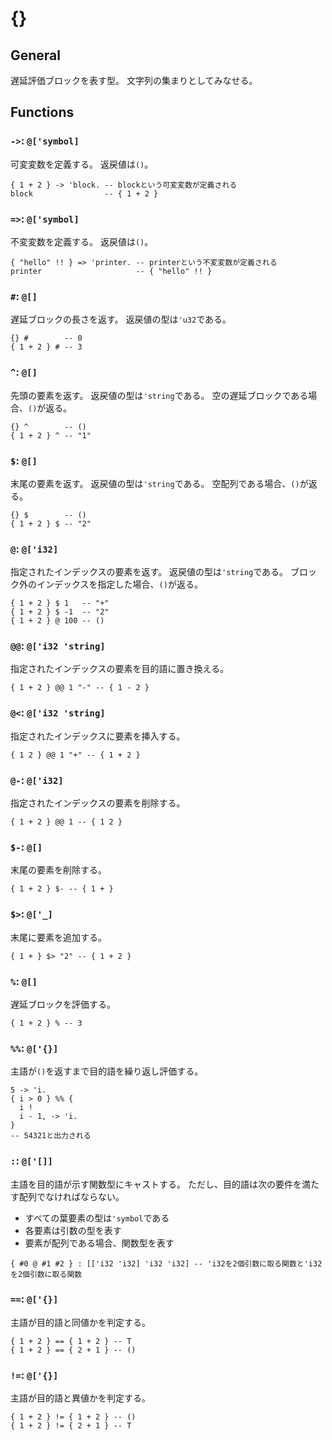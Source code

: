 # \{\}

## General

遅延評価ブロックを表す型。
文字列の集まりとしてみなせる。

## Functions

### `->`: `@['symbol]`

可変変数を定義する。
返戻値は`()`。

```fuzzy
{ 1 + 2 } -> 'block. -- blockという可変変数が定義される
block                -- { 1 + 2 }
```

### `=>`: `@['symbol]`

不変変数を定義する。
返戻値は`()`。

```fuzzy  
{ "hello" !! } => 'printer. -- printerという不変変数が定義される
printer                     -- { "hello" !! }
```

### `#`: `@[]`

遅延ブロックの長さを返す。
返戻値の型は`'u32`である。

```fuzzy
{} #        -- 0
{ 1 + 2 } # -- 3
```

### `^`: `@[]`

先頭の要素を返す。
返戻値の型は`'string`である。
空の遅延ブロックである場合、`()`が返る。

```fuzzy
{} ^        -- ()
{ 1 + 2 } ^ -- "1"
```

### `$`: `@[]`

末尾の要素を返す。
返戻値の型は`'string`である。
空配列である場合、`()`が返る。

```fuzzy
{} $        -- ()
{ 1 + 2 } $ -- "2"
```

### `@`: `@['i32]`

指定されたインデックスの要素を返す。
返戻値の型は`'string`である。
ブロック外のインデックスを指定した場合、`()`が返る。

```fuzzy
{ 1 + 2 } $ 1   -- "+"
{ 1 + 2 } $ -1  -- "2"
{ 1 + 2 } @ 100 -- ()
```

### `@@`: `@['i32 'string]`

指定されたインデックスの要素を目的語に置き換える。

```fuzzy
{ 1 + 2 } @@ 1 "-" -- { 1 - 2 }
```

### `@<`: `@['i32 'string]`

指定されたインデックスに要素を挿入する。

```fuzzy
{ 1 2 } @@ 1 "+" -- { 1 + 2 }
```

### `@-`: `@['i32]`

指定されたインデックスの要素を削除する。

```fuzzy
{ 1 + 2 } @@ 1 -- { 1 2 }
```

### `$-`: `@[]`

末尾の要素を削除する。

```fuzzy
{ 1 + 2 } $- -- { 1 + }
```

### `$>`: `@['_]`

末尾に要素を追加する。

```fuzzy
{ 1 + } $> "2" -- { 1 + 2 }
```

### `%`: `@[]`

遅延ブロックを評価する。

```fuzzy
{ 1 + 2 } % -- 3
```

### `%%`: `@['{}]`

主語が`()`を返すまで目的語を繰り返し評価する。

```fuzzy
5 -> 'i.
{ i > 0 } %% {
  i !
  i - 1, -> 'i.
}
-- 54321と出力される
```

### `:`: `@['[]]`

主語を目的語が示す関数型にキャストする。
ただし、目的語は次の要件を満たす配列でなければならない。

- すべての葉要素の型は`'symbol`である
- 各要素は引数の型を表す
- 要素が配列である場合、関数型を表す

```fuzzy
{ #0 @ #1 #2 } : [['i32 'i32] 'i32 'i32] -- 'i32を2個引数に取る関数と'i32を2個引数に取る関数
```

### `==`: `@['{}]`

主語が目的語と同値かを判定する。

```fuzzy
{ 1 + 2 } == { 1 + 2 } -- T
{ 1 + 2 } == { 2 + 1 } -- ()
```

### `!=`: `@['{}]`

主語が目的語と異値かを判定する。

```fuzzy
{ 1 + 2 } != { 1 + 2 } -- ()
{ 1 + 2 } != { 2 + 1 } -- T
```
